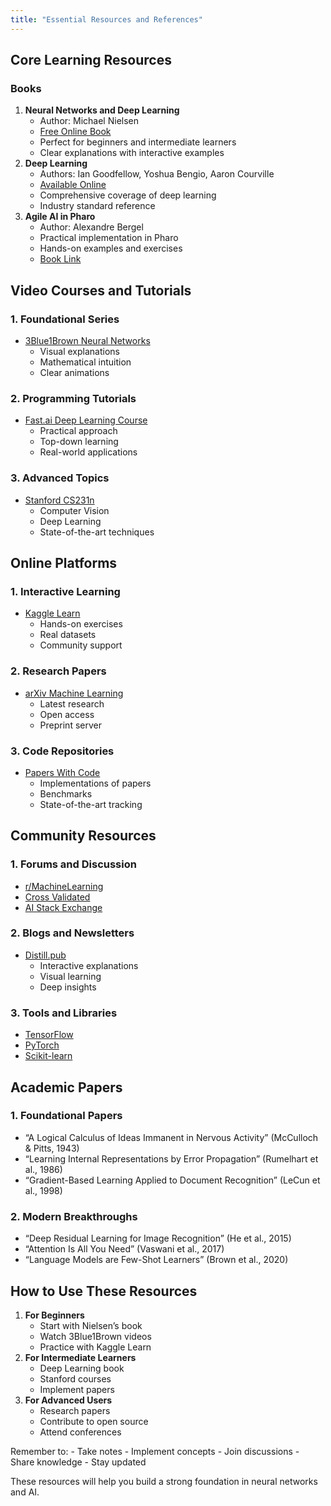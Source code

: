 ```yaml
---
title: "Essential Resources and References"
---
```


## Core Learning Resources

### Books

1. **Neural Networks and Deep Learning**
   - Author: Michael Nielsen
   - [Free Online Book](http://neuralnetworksanddeeplearning.com)
   - Perfect for beginners and intermediate learners
   - Clear explanations with interactive examples

2. **Deep Learning**
   - Authors: Ian Goodfellow, Yoshua Bengio, Aaron Courville
   - [Available Online](https://www.deeplearningbook.org)
   - Comprehensive coverage of deep learning
   - Industry standard reference

3. **Agile AI in Pharo**
   - Author: Alexandre Bergel
   - Practical implementation in Pharo
   - Hands-on examples and exercises
   - [Book Link](https://books.pharo.org/agile-ai/)

## Video Courses and Tutorials

### 1. Foundational Series
- [3Blue1Brown Neural Networks](https://www.youtube.com/playlist?list=PLZHQObOWTQDNU6R1_67000Dx_ZCJB-3pi)
  - Visual explanations
  - Mathematical intuition
  - Clear animations

### 2. Programming Tutorials
- [Fast.ai Deep Learning Course](https://course.fast.ai)
  - Practical approach
  - Top-down learning
  - Real-world applications

### 3. Advanced Topics
- [Stanford CS231n](http://cs231n.stanford.edu)
  - Computer Vision
  - Deep Learning
  - State-of-the-art techniques

## Online Platforms

### 1. Interactive Learning
- [Kaggle Learn](https://www.kaggle.com/learn)
  - Hands-on exercises
  - Real datasets
  - Community support

### 2. Research Papers
- [arXiv Machine Learning](https://arxiv.org/list/cs.LG/recent)
  - Latest research
  - Open access
  - Preprint server

### 3. Code Repositories
- [Papers With Code](https://paperswithcode.com)
  - Implementations of papers
  - Benchmarks
  - State-of-the-art tracking

## Community Resources

### 1. Forums and Discussion
- [r/MachineLearning](https://reddit.com/r/MachineLearning)
- [Cross Validated](https://stats.stackexchange.com)
- [AI Stack Exchange](https://ai.stackexchange.com)

### 2. Blogs and Newsletters
- [Distill.pub](https://distill.pub)
  - Interactive explanations
  - Visual learning
  - Deep insights

### 3. Tools and Libraries
- [TensorFlow](https://tensorflow.org)
- [PyTorch](https://pytorch.org)
- [Scikit-learn](https://scikit-learn.org)

## Academic Papers

### 1. Foundational Papers
- "A Logical Calculus of Ideas Immanent in Nervous Activity" (McCulloch & Pitts, 1943)
- "Learning Internal Representations by Error Propagation" (Rumelhart et al., 1986)
- "Gradient-Based Learning Applied to Document Recognition" (LeCun et al., 1998)

### 2. Modern Breakthroughs
- "Deep Residual Learning for Image Recognition" (He et al., 2015)
- "Attention Is All You Need" (Vaswani et al., 2017)
- "Language Models are Few-Shot Learners" (Brown et al., 2020)

## How to Use These Resources

1. **For Beginners**
   - Start with Nielsen's book
   - Watch 3Blue1Brown videos
   - Practice with Kaggle Learn

2. **For Intermediate Learners**
   - Deep Learning book
   - Stanford courses
   - Implement papers

3. **For Advanced Users**
   - Research papers
   - Contribute to open source
   - Attend conferences

Remember to:
- Take notes
- Implement concepts
- Join discussions
- Share knowledge
- Stay updated

These resources will help you build a strong foundation in neural networks and AI.



